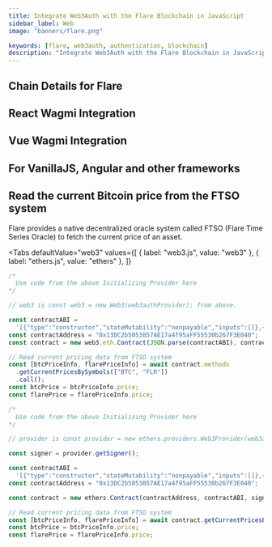 ```yaml
---
title: Integrate Web3Auth with the Flare Blockchain in JavaScript
sidebar_label: Web
image: "banners/flare.png"

keywords: [flare, web3auth, authentication, blockchain]
description: "Integrate Web3Auth with the Flare Blockchain in JavaScript | Documentation - Web3Auth"
---
```



<SEO
  title="Integrate Web3Auth with the Flare Blockchain in JavaScript"
  description="Integrate Web3Auth with the Flare Blockchain in JavaScript | Documentation - Web3Auth"
  image="https://web3auth.io/docs/banners/flare.png"
  slug="/connect-blockchain/evm/flare/web"
/>

## Chain Details for Flare

<ChainDetailsFlare />

## React Wagmi Integration

<ReactWagmiIntegration />

## Vue Wagmi Integration

<VueWagmiIntegration />

## For VanillaJS, Angular and other frameworks

<JsBlockchainMethods />

## Read the current Bitcoin price from the FTSO system

Flare provides a native decentralized oracle system called FTSO (Flare Time Series Oracle) to fetch
the current price of an asset.

<Tabs
  defaultValue="web3"
  values={[
    { label: "web3.js", value: "web3" },
    { label: "ethers.js", value: "ethers" },
  ]}
>
<TabItem value="web3">

```js
/*
  Use code from the above Initializing Provider here
*/

// web3 is const web3 = new Web3(web3authProvider); from above.

const contractABI =
  '[{"type":"constructor","stateMutability":"nonpayable","inputs":[]},{"type":"event","name":"GovernanceCallTimelocked","inputs":[{"type":"bytes4","name":"selector","internalType":"bytes4","indexed":false},{"type":"uint256","name":"allowedAfterTimestamp","internalType":"uint256","indexed":false},{"type":"bytes","name":"encodedCall","internalType":"bytes","indexed":false}],"anonymous":false},{"type":"event","name":"GovernanceInitialised","inputs":[{"type":"address","name":"initialGovernance","internalType":"address","indexed":false}],"anonymous":false},{"type":"event","name":"GovernedProductionModeEntered","inputs":[{"type":"address","name":"governanceSettings","internalType":"address","indexed":false}],"anonymous":false},{"type":"event","name":"TimelockedGovernanceCallCanceled","inputs":[{"type":"bytes4","name":"selector","internalType":"bytes4","indexed":false},{"type":"uint256","name":"timestamp","internalType":"uint256","indexed":false}],"anonymous":false},{"type":"event","name":"TimelockedGovernanceCallExecuted","inputs":[{"type":"bytes4","name":"selector","internalType":"bytes4","indexed":false},{"type":"uint256","name":"timestamp","internalType":"uint256","indexed":false}],"anonymous":false},{"type":"function","stateMutability":"nonpayable","outputs":[{"type":"uint256","name":"_assetIndex","internalType":"uint256"}],"name":"addFtso","inputs":[{"type":"address","name":"_ftsoContract","internalType":"contract IIFtso"}]},{"type":"function","stateMutability":"nonpayable","outputs":[],"name":"cancelGovernanceCall","inputs":[{"type":"bytes4","name":"_selector","internalType":"bytes4"}]},{"type":"function","stateMutability":"nonpayable","outputs":[],"name":"executeGovernanceCall","inputs":[{"type":"bytes4","name":"_selector","internalType":"bytes4"}]},{"type":"function","stateMutability":"view","outputs":[{"type":"address","name":"","internalType":"contract IIFtsoManager"}],"name":"ftsoManager","inputs":[]},{"type":"function","stateMutability":"view","outputs":[{"type":"address","name":"_addressUpdater","internalType":"address"}],"name":"getAddressUpdater","inputs":[]},{"type":"function","stateMutability":"view","outputs":[{"type":"tuple[]","name":"","internalType":"struct IFtsoRegistry.PriceInfo[]","components":[{"type":"uint256","name":"ftsoIndex","internalType":"uint256"},{"type":"uint256","name":"price","internalType":"uint256"},{"type":"uint256","name":"decimals","internalType":"uint256"},{"type":"uint256","name":"timestamp","internalType":"uint256"}]}],"name":"getAllCurrentPrices","inputs":[]},{"type":"function","stateMutability":"view","outputs":[{"type":"address[]","name":"_ftsos","internalType":"contract IIFtso[]"}],"name":"getAllFtsos","inputs":[]},{"type":"function","stateMutability":"view","outputs":[{"type":"uint256","name":"_price","internalType":"uint256"},{"type":"uint256","name":"_timestamp","internalType":"uint256"}],"name":"getCurrentPrice","inputs":[{"type":"string","name":"_symbol","internalType":"string"}]},{"type":"function","stateMutability":"view","outputs":[{"type":"uint256","name":"_price","internalType":"uint256"},{"type":"uint256","name":"_timestamp","internalType":"uint256"}],"name":"getCurrentPrice","inputs":[{"type":"uint256","name":"_assetIndex","internalType":"uint256"}]},{"type":"function","stateMutability":"view","outputs":[{"type":"uint256","name":"_price","internalType":"uint256"},{"type":"uint256","name":"_timestamp","internalType":"uint256"},{"type":"uint256","name":"_assetPriceUsdDecimals","internalType":"uint256"}],"name":"getCurrentPriceWithDecimals","inputs":[{"type":"uint256","name":"_assetIndex","internalType":"uint256"}]},{"type":"function","stateMutability":"view","outputs":[{"type":"uint256","name":"_price","internalType":"uint256"},{"type":"uint256","name":"_timestamp","internalType":"uint256"},{"type":"uint256","name":"_assetPriceUsdDecimals","internalType":"uint256"}],"name":"getCurrentPriceWithDecimals","inputs":[{"type":"string","name":"_symbol","internalType":"string"}]},{"type":"function","stateMutability":"view","outputs":[{"type":"tuple[]","name":"","internalType":"struct IFtsoRegistry.PriceInfo[]","components":[{"type":"uint256","name":"ftsoIndex","internalType":"uint256"},{"type":"uint256","name":"price","internalType":"uint256"},{"type":"uint256","name":"decimals","internalType":"uint256"},{"type":"uint256","name":"timestamp","internalType":"uint256"}]}],"name":"getCurrentPricesByIndices","inputs":[{"type":"uint256[]","name":"_indices","internalType":"uint256[]"}]},{"type":"function","stateMutability":"view","outputs":[{"type":"tuple[]","name":"","internalType":"struct IFtsoRegistry.PriceInfo[]","components":[{"type":"uint256","name":"ftsoIndex","internalType":"uint256"},{"type":"uint256","name":"price","internalType":"uint256"},{"type":"uint256","name":"decimals","internalType":"uint256"},{"type":"uint256","name":"timestamp","internalType":"uint256"}]}],"name":"getCurrentPricesBySymbols","inputs":[{"type":"string[]","name":"_symbols","internalType":"string[]"}]},{"type":"function","stateMutability":"view","outputs":[{"type":"address","name":"_activeFtso","internalType":"contract IIFtso"}],"name":"getFtso","inputs":[{"type":"uint256","name":"_assetIndex","internalType":"uint256"}]},{"type":"function","stateMutability":"view","outputs":[{"type":"address","name":"_activeFtso","internalType":"contract IIFtso"}],"name":"getFtsoBySymbol","inputs":[{"type":"string","name":"_symbol","internalType":"string"}]},{"type":"function","stateMutability":"view","outputs":[{"type":"address[5]","name":"_ftsoAddressHistory","internalType":"contract IIFtso[5]"}],"name":"getFtsoHistory","inputs":[{"type":"uint256","name":"_assetIndex","internalType":"uint256"}]},{"type":"function","stateMutability":"view","outputs":[{"type":"uint256","name":"_assetIndex","internalType":"uint256"}],"name":"getFtsoIndex","inputs":[{"type":"string","name":"_symbol","internalType":"string"}]},{"type":"function","stateMutability":"view","outputs":[{"type":"string","name":"_symbol","internalType":"string"}],"name":"getFtsoSymbol","inputs":[{"type":"uint256","name":"_assetIndex","internalType":"uint256"}]},{"type":"function","stateMutability":"view","outputs":[{"type":"address[]","name":"_ftsos","internalType":"contract IFtsoGenesis[]"}],"name":"getFtsos","inputs":[{"type":"uint256[]","name":"_assetIndices","internalType":"uint256[]"}]},{"type":"function","stateMutability":"view","outputs":[{"type":"address[]","name":"_ftsos","internalType":"contract IIFtso[]"}],"name":"getSupportedFtsos","inputs":[]},{"type":"function","stateMutability":"view","outputs":[{"type":"uint256[]","name":"_supportedIndices","internalType":"uint256[]"}],"name":"getSupportedIndices","inputs":[]},{"type":"function","stateMutability":"view","outputs":[{"type":"uint256[]","name":"_supportedIndices","internalType":"uint256[]"},{"type":"address[]","name":"_ftsos","internalType":"contract IIFtso[]"}],"name":"getSupportedIndicesAndFtsos","inputs":[]},{"type":"function","stateMutability":"view","outputs":[{"type":"uint256[]","name":"_supportedIndices","internalType":"uint256[]"},{"type":"string[]","name":"_supportedSymbols","internalType":"string[]"}],"name":"getSupportedIndicesAndSymbols","inputs":[]},{"type":"function","stateMutability":"view","outputs":[{"type":"uint256[]","name":"_supportedIndices","internalType":"uint256[]"},{"type":"string[]","name":"_supportedSymbols","internalType":"string[]"},{"type":"address[]","name":"_ftsos","internalType":"contract IIFtso[]"}],"name":"getSupportedIndicesSymbolsAndFtsos","inputs":[]},{"type":"function","stateMutability":"view","outputs":[{"type":"string[]","name":"_supportedSymbols","internalType":"string[]"}],"name":"getSupportedSymbols","inputs":[]},{"type":"function","stateMutability":"view","outputs":[{"type":"string[]","name":"_supportedSymbols","internalType":"string[]"},{"type":"address[]","name":"_ftsos","internalType":"contract IIFtso[]"}],"name":"getSupportedSymbolsAndFtsos","inputs":[]},{"type":"function","stateMutability":"view","outputs":[{"type":"address","name":"","internalType":"address"}],"name":"governance","inputs":[]},{"type":"function","stateMutability":"view","outputs":[{"type":"address","name":"","internalType":"contract IGovernanceSettings"}],"name":"governanceSettings","inputs":[]},{"type":"function","stateMutability":"nonpayable","outputs":[],"name":"initialise","inputs":[{"type":"address","name":"_initialGovernance","internalType":"address"}]},{"type":"function","stateMutability":"nonpayable","outputs":[],"name":"initialiseRegistry","inputs":[{"type":"address","name":"_addressUpdater","internalType":"address"}]},{"type":"function","stateMutability":"view","outputs":[{"type":"bool","name":"","internalType":"bool"}],"name":"productionMode","inputs":[]},{"type":"function","stateMutability":"nonpayable","outputs":[],"name":"removeFtso","inputs":[{"type":"address","name":"_ftso","internalType":"contract IIFtso"}]},{"type":"function","stateMutability":"nonpayable","outputs":[],"name":"switchToProductionMode","inputs":[]},{"type":"function","stateMutability":"view","outputs":[{"type":"uint256","name":"allowedAfterTimestamp","internalType":"uint256"},{"type":"bytes","name":"encodedCall","internalType":"bytes"}],"name":"timelockedCalls","inputs":[{"type":"bytes4","name":"","internalType":"bytes4"}]},{"type":"function","stateMutability":"nonpayable","outputs":[],"name":"updateContractAddresses","inputs":[{"type":"bytes32[]","name":"_contractNameHashes","internalType":"bytes32[]"},{"type":"address[]","name":"_contractAddresses","internalType":"address[]"}]}]';
const contractAddress = "0x13DC2b5053857AE17a4f95aFF55530b267F3E040";
const contract = new web3.eth.Contract(JSON.parse(contractABI), contractAddress);

// Read current pricing data from FTSO system
const [btcPriceInfo, flarePriceInfo] = await contract.methods
  .getCurrentPricesBySymbols(["BTC", "FLR"])
  .call();
const btcPrice = btcPriceInfo.price;
const flarePrice = flarePriceInfo.price;
```

</TabItem>
<TabItem value="ethers">

```js
/*
  Use code from the above Initializing Provider here
*/

// provider is const provider = new ethers.providers.Web3Provider(web3authProvider); from above.

const signer = provider.getSigner();

const contractABI =
  '[{"type":"constructor","stateMutability":"nonpayable","inputs":[]},{"type":"event","name":"GovernanceCallTimelocked","inputs":[{"type":"bytes4","name":"selector","internalType":"bytes4","indexed":false},{"type":"uint256","name":"allowedAfterTimestamp","internalType":"uint256","indexed":false},{"type":"bytes","name":"encodedCall","internalType":"bytes","indexed":false}],"anonymous":false},{"type":"event","name":"GovernanceInitialised","inputs":[{"type":"address","name":"initialGovernance","internalType":"address","indexed":false}],"anonymous":false},{"type":"event","name":"GovernedProductionModeEntered","inputs":[{"type":"address","name":"governanceSettings","internalType":"address","indexed":false}],"anonymous":false},{"type":"event","name":"TimelockedGovernanceCallCanceled","inputs":[{"type":"bytes4","name":"selector","internalType":"bytes4","indexed":false},{"type":"uint256","name":"timestamp","internalType":"uint256","indexed":false}],"anonymous":false},{"type":"event","name":"TimelockedGovernanceCallExecuted","inputs":[{"type":"bytes4","name":"selector","internalType":"bytes4","indexed":false},{"type":"uint256","name":"timestamp","internalType":"uint256","indexed":false}],"anonymous":false},{"type":"function","stateMutability":"nonpayable","outputs":[{"type":"uint256","name":"_assetIndex","internalType":"uint256"}],"name":"addFtso","inputs":[{"type":"address","name":"_ftsoContract","internalType":"contract IIFtso"}]},{"type":"function","stateMutability":"nonpayable","outputs":[],"name":"cancelGovernanceCall","inputs":[{"type":"bytes4","name":"_selector","internalType":"bytes4"}]},{"type":"function","stateMutability":"nonpayable","outputs":[],"name":"executeGovernanceCall","inputs":[{"type":"bytes4","name":"_selector","internalType":"bytes4"}]},{"type":"function","stateMutability":"view","outputs":[{"type":"address","name":"","internalType":"contract IIFtsoManager"}],"name":"ftsoManager","inputs":[]},{"type":"function","stateMutability":"view","outputs":[{"type":"address","name":"_addressUpdater","internalType":"address"}],"name":"getAddressUpdater","inputs":[]},{"type":"function","stateMutability":"view","outputs":[{"type":"tuple[]","name":"","internalType":"struct IFtsoRegistry.PriceInfo[]","components":[{"type":"uint256","name":"ftsoIndex","internalType":"uint256"},{"type":"uint256","name":"price","internalType":"uint256"},{"type":"uint256","name":"decimals","internalType":"uint256"},{"type":"uint256","name":"timestamp","internalType":"uint256"}]}],"name":"getAllCurrentPrices","inputs":[]},{"type":"function","stateMutability":"view","outputs":[{"type":"address[]","name":"_ftsos","internalType":"contract IIFtso[]"}],"name":"getAllFtsos","inputs":[]},{"type":"function","stateMutability":"view","outputs":[{"type":"uint256","name":"_price","internalType":"uint256"},{"type":"uint256","name":"_timestamp","internalType":"uint256"}],"name":"getCurrentPrice","inputs":[{"type":"string","name":"_symbol","internalType":"string"}]},{"type":"function","stateMutability":"view","outputs":[{"type":"uint256","name":"_price","internalType":"uint256"},{"type":"uint256","name":"_timestamp","internalType":"uint256"}],"name":"getCurrentPrice","inputs":[{"type":"uint256","name":"_assetIndex","internalType":"uint256"}]},{"type":"function","stateMutability":"view","outputs":[{"type":"uint256","name":"_price","internalType":"uint256"},{"type":"uint256","name":"_timestamp","internalType":"uint256"},{"type":"uint256","name":"_assetPriceUsdDecimals","internalType":"uint256"}],"name":"getCurrentPriceWithDecimals","inputs":[{"type":"uint256","name":"_assetIndex","internalType":"uint256"}]},{"type":"function","stateMutability":"view","outputs":[{"type":"uint256","name":"_price","internalType":"uint256"},{"type":"uint256","name":"_timestamp","internalType":"uint256"},{"type":"uint256","name":"_assetPriceUsdDecimals","internalType":"uint256"}],"name":"getCurrentPriceWithDecimals","inputs":[{"type":"string","name":"_symbol","internalType":"string"}]},{"type":"function","stateMutability":"view","outputs":[{"type":"tuple[]","name":"","internalType":"struct IFtsoRegistry.PriceInfo[]","components":[{"type":"uint256","name":"ftsoIndex","internalType":"uint256"},{"type":"uint256","name":"price","internalType":"uint256"},{"type":"uint256","name":"decimals","internalType":"uint256"},{"type":"uint256","name":"timestamp","internalType":"uint256"}]}],"name":"getCurrentPricesByIndices","inputs":[{"type":"uint256[]","name":"_indices","internalType":"uint256[]"}]},{"type":"function","stateMutability":"view","outputs":[{"type":"tuple[]","name":"","internalType":"struct IFtsoRegistry.PriceInfo[]","components":[{"type":"uint256","name":"ftsoIndex","internalType":"uint256"},{"type":"uint256","name":"price","internalType":"uint256"},{"type":"uint256","name":"decimals","internalType":"uint256"},{"type":"uint256","name":"timestamp","internalType":"uint256"}]}],"name":"getCurrentPricesBySymbols","inputs":[{"type":"string[]","name":"_symbols","internalType":"string[]"}]},{"type":"function","stateMutability":"view","outputs":[{"type":"address","name":"_activeFtso","internalType":"contract IIFtso"}],"name":"getFtso","inputs":[{"type":"uint256","name":"_assetIndex","internalType":"uint256"}]},{"type":"function","stateMutability":"view","outputs":[{"type":"address","name":"_activeFtso","internalType":"contract IIFtso"}],"name":"getFtsoBySymbol","inputs":[{"type":"string","name":"_symbol","internalType":"string"}]},{"type":"function","stateMutability":"view","outputs":[{"type":"address[5]","name":"_ftsoAddressHistory","internalType":"contract IIFtso[5]"}],"name":"getFtsoHistory","inputs":[{"type":"uint256","name":"_assetIndex","internalType":"uint256"}]},{"type":"function","stateMutability":"view","outputs":[{"type":"uint256","name":"_assetIndex","internalType":"uint256"}],"name":"getFtsoIndex","inputs":[{"type":"string","name":"_symbol","internalType":"string"}]},{"type":"function","stateMutability":"view","outputs":[{"type":"string","name":"_symbol","internalType":"string"}],"name":"getFtsoSymbol","inputs":[{"type":"uint256","name":"_assetIndex","internalType":"uint256"}]},{"type":"function","stateMutability":"view","outputs":[{"type":"address[]","name":"_ftsos","internalType":"contract IFtsoGenesis[]"}],"name":"getFtsos","inputs":[{"type":"uint256[]","name":"_assetIndices","internalType":"uint256[]"}]},{"type":"function","stateMutability":"view","outputs":[{"type":"address[]","name":"_ftsos","internalType":"contract IIFtso[]"}],"name":"getSupportedFtsos","inputs":[]},{"type":"function","stateMutability":"view","outputs":[{"type":"uint256[]","name":"_supportedIndices","internalType":"uint256[]"}],"name":"getSupportedIndices","inputs":[]},{"type":"function","stateMutability":"view","outputs":[{"type":"uint256[]","name":"_supportedIndices","internalType":"uint256[]"},{"type":"address[]","name":"_ftsos","internalType":"contract IIFtso[]"}],"name":"getSupportedIndicesAndFtsos","inputs":[]},{"type":"function","stateMutability":"view","outputs":[{"type":"uint256[]","name":"_supportedIndices","internalType":"uint256[]"},{"type":"string[]","name":"_supportedSymbols","internalType":"string[]"}],"name":"getSupportedIndicesAndSymbols","inputs":[]},{"type":"function","stateMutability":"view","outputs":[{"type":"uint256[]","name":"_supportedIndices","internalType":"uint256[]"},{"type":"string[]","name":"_supportedSymbols","internalType":"string[]"},{"type":"address[]","name":"_ftsos","internalType":"contract IIFtso[]"}],"name":"getSupportedIndicesSymbolsAndFtsos","inputs":[]},{"type":"function","stateMutability":"view","outputs":[{"type":"string[]","name":"_supportedSymbols","internalType":"string[]"}],"name":"getSupportedSymbols","inputs":[]},{"type":"function","stateMutability":"view","outputs":[{"type":"string[]","name":"_supportedSymbols","internalType":"string[]"},{"type":"address[]","name":"_ftsos","internalType":"contract IIFtso[]"}],"name":"getSupportedSymbolsAndFtsos","inputs":[]},{"type":"function","stateMutability":"view","outputs":[{"type":"address","name":"","internalType":"address"}],"name":"governance","inputs":[]},{"type":"function","stateMutability":"view","outputs":[{"type":"address","name":"","internalType":"contract IGovernanceSettings"}],"name":"governanceSettings","inputs":[]},{"type":"function","stateMutability":"nonpayable","outputs":[],"name":"initialise","inputs":[{"type":"address","name":"_initialGovernance","internalType":"address"}]},{"type":"function","stateMutability":"nonpayable","outputs":[],"name":"initialiseRegistry","inputs":[{"type":"address","name":"_addressUpdater","internalType":"address"}]},{"type":"function","stateMutability":"view","outputs":[{"type":"bool","name":"","internalType":"bool"}],"name":"productionMode","inputs":[]},{"type":"function","stateMutability":"nonpayable","outputs":[],"name":"removeFtso","inputs":[{"type":"address","name":"_ftso","internalType":"contract IIFtso"}]},{"type":"function","stateMutability":"nonpayable","outputs":[],"name":"switchToProductionMode","inputs":[]},{"type":"function","stateMutability":"view","outputs":[{"type":"uint256","name":"allowedAfterTimestamp","internalType":"uint256"},{"type":"bytes","name":"encodedCall","internalType":"bytes"}],"name":"timelockedCalls","inputs":[{"type":"bytes4","name":"","internalType":"bytes4"}]},{"type":"function","stateMutability":"nonpayable","outputs":[],"name":"updateContractAddresses","inputs":[{"type":"bytes32[]","name":"_contractNameHashes","internalType":"bytes32[]"},{"type":"address[]","name":"_contractAddresses","internalType":"address[]"}]}]';
const contractAddress = "0x13DC2b5053857AE17a4f95aFF55530b267F3E040";

const contract = new ethers.Contract(contractAddress, contractABI, signer);

// Read current pricing data from FTSO system
const [btcPriceInfo, flarePriceInfo] = await contract.getCurrentPricesBySymbols(["BTC", "FLR"]);
const btcPrice = btcPriceInfo.price;
const flarePrice = flarePriceInfo.price;
```

</TabItem>
</Tabs>
